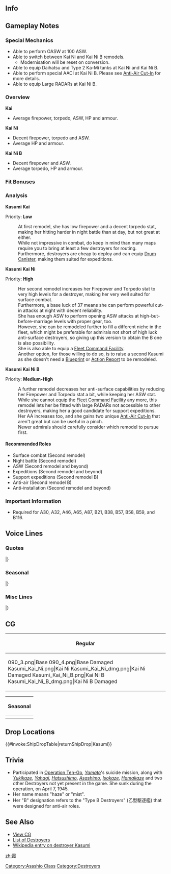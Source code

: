 ==Info==
{{KanmusuInfo|ID=090}}
{{KanmusuInfo|ID=090a}}
{{KanmusuInfo|ID=264}}
{{KanmusuInfo|ID=270}}

==Gameplay Notes==
===Special Mechanics===
* Able to perform OASW at 100 ASW.
* Able to switch between Kai Ni and Kai Ni B remodels.
** Modernisation will be reset on conversion.
* Able to equip Daihatsu and Type 2 Ka-Mi tanks at Kai Ni and Kai Ni B.
* Able to perform special AACI at Kai Ni B. Please see [[Aerial_Combat#Anti-Air_Cut-In|Anti-Air Cut-In]] for more details.
* Able to equip Large RADARs at Kai Ni B.

===Overview===
'''Kai'''
* Average firepower, torpedo, ASW, HP and armour.  

'''Kai Ni'''
* Decent firepower, torpedo and ASW.
* Average HP and armour.

'''Kai Ni B'''
* Decent firepower and ASW.
* Average torpedo, HP and armour.

===Fit Bonuses===
{{:{{BASEPAGENAME}}/Equipment Bonuses}}
{{clear}}

===Analysis===
'''Kasumi Kai'''

Priority: '''Low'''

:At first remodel, she has low firepower and a decent torpedo stat, making her hitting harder in night battle than at day, but not great at either.
:While not impressive in combat, do keep in mind than many maps require you to bring at least a few destroyers for routing.
:Furthermore, destroyers are cheap to deploy and can equip [[Drum Canister]], making them suited for expeditions.


'''Kasumi Kai Ni'''  

Priority: '''High'''
:Her second remodel increases her Firepower and Torpedo stat to very high levels for a destroyer, making her very well suited for surface combat.
:Furthermore, a base luck of 37 means she can perform powerful cut-in attacks at night with decent reliability.
:She has enough ASW to perform opening ASW attacks at high-but-before-marriage levels with proper gear, too.
:However, she can be remodeled further to fill a different niche in the fleet, which might be preferable for admirals not short of high luck anti-surface destroyers, so giving up this version to obtain the B one is also possibility.
:She is also able to equip a [[Fleet Command Facility]].
:Another option, for those willing to do so, is to raise a second Kasumi as she doesn't need a [[Blueprint]] or [[Action Report]] to be remodeled.


'''Kasumi Kai Ni B'''  

Priority: '''Medium-High'''
:A further remodel decreases her anti-surface capabilities by reducing her Firepower and Torpedo stat a bit, while keeping her ASW stat.
:While she cannot equip the [[Fleet Command Facility]] any more, this remodel lets her be fitted with large RADARs not accessible to other destroyers, making her a good candidate for support expeditions.
:Her AA increases too, and she gains two unique [[Anti-Air Cut-In]] that aren't great but can be useful in a pinch.
:Newer admirals should carefully consider which remodel to pursue first.


====Recommended Roles====
* Surface combat (Second remodel)
* Night battle (Second remodel)
* ASW (Second remodel and beyond)
* Expeditions (Second remodel and beyond)
* Support expeditions (Second remodel B)
* Anti-air (Second remodel B)
* Anti-installation (Second remodel and beyond)

===Important Information===
* Required for A30, A32, A46, A65, A87, B21, B38, B57, B58, B59, and B116.

==Voice Lines==
===Quotes===
{{ShipquoteHeader}}
{{ShipquoteKai
|scenario = Introduction
|origin = 霞よ。ガンガン行くわよ。ついてらっしゃい。
|translation = I'm Kasumi. I'll move forward with all my strength. Follow me.
|audio = Kasumi-Introduction.ogg
}}
{{ShipquoteKai
|scenario = Introduction
|kai2 = yes
|origin = 改装された朝潮型駆逐艦、霞よ！もちろん、ガンガン行くわ。ついてらっしゃいな。
|translation = I'm the remodelled Asashio-class destroyer, Kasumi! Of course, I'll still move forward with all my strength. Follow me, alright?
|audio = Kasumi_Kai_Ni_Intro.ogg
}}
{{ShipquoteKai
|scenario = Library
|origin = 歴戦の主力駆逐艦として奮戦したわ。
最後は戦艦大和と共に坊ノ岬沖海戦で米艦載機の猛攻と戦ったの。
負けないわ！
|translation = I'm a hard fighting fleet destroyer with a long service history.
At the end, I fought together with Yamato in Operation Ten-Go against the fierce attacks of US planes.<ref>[https://en.wikipedia.org/wiki/Operation_Ten-Go Operation Ten-Go] is also known as the Battle of Bou no Misaki in Japan.</ref>
I won't lose!
|audio = Kasumi-Library.ogg
}}
{{ShipquoteKai
|scenario = Secretary 1
|origin = 用があるなら目を見て言いなさいな！
|translation = If you need something, look me in the eyes and say it!
|audio = Kasumi-Secretary_2.ogg
}}
{{ShipquoteKai
|scenario = Secretary 2
|origin = だから何よ？
|translation = Like I said, what do you want?
|audio = Kasumi-Secretary_1.ogg
}}
{{ShipquoteKai
|scenario = Secretary 2 (Kai Ni B)
|kai2 = yes
|origin = 陰口とかは嫌い！前に進むだけよ。
|translation = I hate badmouthing people! I just move on.<ref>Referring to how Shiranui's captain was held fully responsible for a decision to anchor in Kiska Harbour that led to the sinking of Arare; and Kasumi and Shiranui being heavily damaged.</ref>
|audio = KasumiKai2B-Secretary 2.ogg
}}
{{ShipquoteKai
|scenario = Secretary 3
|origin = はぁ！？それで逆ギレ？だらし無いったら！
|translation = Huh!? Shouldn't I be angry at you? So undisciplined!
|audio = Kasumi-Secretary_3.ogg
}}
{{ShipquoteKai
|scenario = Secretary Idle
|kai = yes
|origin = ちょっとぉ！この大事な時に艦隊を待機させるって、どういう事なの？ねえってば！
|translation = Wait a minute! Why are you putting the fleet on standby at such an important time? I'm talking to you!
|audio = Kasumi-Idle.ogg
}}
{{ShipquoteKai
|scenario = Secretary (Married)
|origin = な、何よ！ホントは少しくらい感謝してるし、いなくなったら寂しいし･･･ち、違うぅ！
|translation = Wh-what! I actually do feel a little bit grateful and if you weren't here I'd be lonely... Th-that's wrong!
|audio = Kasumi-Wedding_Line.ogg
}}
{{ShipquoteKai
|scenario = Wedding
|origin = あらクズ司令官こんなところにいるなんて相当お暇なようね...えっ...プレゼント？私に？...えっあっ、馬鹿ぁ
|translation = You sure have a lot of free time to call me to a place like this, you garbage Commander... Eh... A present? For me? Eh, ah, idiot...
|audio = Kasumi-Wedding.ogg
}}
{{ShipquoteKai
|scenario = Player's Score
|origin = 手紙よ、何度言わせるのよ、このクズ。
|translation = It's a letter. Don't make me repeat myself, you piece of shit.
|audio = Kasumi-Looking_At_Scores.ogg
}}
{{ShipquoteKai
|scenario = Player's Score
|kai2 = yes
|origin = あ、情報を取るの？待ってなさい。今、整理してあげるから。
|translation = Ah, you want intelligence? Wait here. I'll go compile it now.
|audio = KasumiKai2-Looking_At_Scores.ogg
}}
{{ShipquoteKai
|scenario = Joining the Fleet
|origin = 霞出るわ、見てらんないったら。
|translation = I'm heading out, I can't bear to watch this anymore.
|audio = Kasumi-Joining_A_Fleet.ogg
}}
{{ShipquoteKai
|scenario = Joining the Fleet (Kai Ni B)
|kai2 = yes
|origin = 覚悟は完了してる。後は行くだけ！やるわ！
|translation = I have resolved myself. Now it's time to go! I can do this!
|audio = KasumiKai2B-Joining A Fleet.ogg
}}
{{ShipquoteKai
|scenario = Equipment 1
|origin = こんなの全然強化のうちに入んないわよ。<ref>Shared with Supply before Kai.</ref>
|translation = This isn't worth being called a reinforcement.
|audio = Kasumi-Equipment_1.ogg
}}
{{ShipquoteKai
|scenario = Equipment 2
|origin = まあ、お礼は言わないわ。
|translation = Well, I won't thank you.
|audio = Kasumi-Equipment_2.ogg
}}
{{ShipquoteKai
|scenario = Equipment 3
|origin = つまらないわ。
|translation = This is worthless.
|audio = Kasumi-Equipment_3.ogg
}}
{{ShipquoteKai
|scenario = Equipment 3
|kai2 = yes
|origin = 見てらんないったら！
|translation = I can't bear to watch!
|audio = KasumiKai2-Equipment_3.ogg
}}
{{ShipquoteKai
|scenario = Supply
|kai = yes
|origin = 何よ、補給なの！？…まあ、必要だけど。
|translation = What, a resupply!? ...Well, it is important.
|audio = KasumiKai-Supply.ogg
}}
{{ShipquoteKai
|scenario = Docking (Minor Damage)
|origin = タイミングおかしいったら！
|translation = The timing is strange!
|audio = Kasumi-Docking_Minor.ogg
}}
{{ShipquoteKai
|scenario = Docking (Major Damage)
|origin = ったく…どんな采配してんのよ…本っ当に迷惑だわ！
|translation = I swear... what kind of orders are you giving... It's really troublesome!
|audio = Kasumi-Docking_Major.ogg
}}
{{ShipquoteKai
|scenario = Construction
|origin = 新艦が完成したわ。迎えに行きなさい。
|translation = A new ship has been completed. Go meet her.
|audio = Kasumi-Construction.ogg
}}
{{ShipquoteKai
|scenario = Returning from Sortie
|origin = 作戦が終了したわ。報告を聞きなさい。
|translation = The operation is complete. Listen to the report.
|audio = Kasumi-Returning_From_Sortie.ogg
}}
{{ShipquoteKai
|scenario = Starting a Sortie
|origin = 霞の水雷戦隊が出るったら！
|translation = My torpedo squadron is setting off!
|audio = Kasumi-Starting_A_Sortie.ogg
}}
{{ShipquoteKai
|scenario = Starting a Sortie
|kai2 = yes
|origin = 第二水雷戦隊、臨時旗艦霞、抜錨よ！ついてらっしゃい！
|translation = 2nd Torpedo Squadron, temporary flagship Kasumi, setting sail! Follow me!<ref>She was the flagship of DesRon2 from 1945/01/01 to 02/23 for Operations Rei-go and Kita-go.</ref>
|audio = Kasumi_Kai_Ni_Sortie.ogg
}}
{{ShipquoteKai
|scenario = Starting a Battle
|origin = 沈みなさい！
|translation = Sink!
|audio = Kasumi-Battle_Start.ogg
}}
{{ShipquoteKai
|scenario = Attack
|origin = みじめよね！
|translation = How miserable!
|audio = Kasumi-Attack.ogg
}}
{{ShipquoteKai
|scenario = Night Battle Attack
|origin = 死ねばいいのに！
|translation = You're better off dead!
|audio = Kasumi-Night_Attack.ogg
}}
{{ShipquoteKai
|scenario = Night Battle Attack
|kai2 = yes
|origin = ぁぁもう馬鹿ばっかり！実践あるのみよ！やるわ！
|translation = Aaaah, you're all idiots! Time to put what we learned into practice! Let's do this!
|audio = Kasumi_Kai_Ni_Atk2.ogg
}}
{{ShipquoteKai
|scenario = Night Battle
|origin = あーもう、バカばっかり！
|translation = Ah jeez, you're all idiots!
|audio = Kasumi-Night_Battle.ogg
}}
{{ShipquoteKai
|scenario = MVP
|origin = 別に、嬉しくもなんともないわ。一応、貰っといてあげるけどね。
|translation = It's not like I'm happy or anything. But I'll accept it just this once.
|audio = Kasumi-MVP.ogg
}}
{{ShipquoteKai
|scenario = MVP
|kai2 = yes
|origin = 別に嬉しくもなんとも… いいえ、違う。駆逐艦乗りの意地と栄光か… いいものね。もらって置くわ。
|translation = It's not like I'm happy or any... Wait, no. Pride and glory is something good... for destroyers. I accept it.
|audio = Kasumi_Kai_Ni_MVP.ogg
}}
{{ShipquoteKai
|scenario = Minor Damage 1
|origin = きゃっ！嘘でしょ！？
|translation = Kyaaah! This can't be right!?
|audio = Kasumi-Minor_Damage_1.ogg
}}
{{ShipquoteKai
|scenario = Minor Damage 2
|origin = 被弾！？あたしが！？
|translation = I'm hit!? Me!?
|audio = Kasumi-Minor_Damage_2.ogg
}}
{{ShipquoteKai
|scenario = Minor Damage 2
|kai2 = yes
|origin = 被弾！？あたしが！？このクズが！返り討ちよ！
|translation = I'm hit!? Me!? Those pieces of shit! I'll get them for this!
|audio = Kasumi_Kai_Ni_LightDmg2.ogg
}}
{{ShipquoteKai
|scenario = Major Damage
|origin = 少しは出来る奴が居るようね…褒めてあげるわ。
|translation = There seems to be someone competent on the other side... I give you my praise.
|audio = Kasumi-Major_Damage.ogg
}}
{{ShipquoteKai
|scenario = Major Damage (Kai Ni B)
|kai2 = yes
|origin = こんなんじゃ霞は沈まないわ！冗談じゃないったら！
|translation = I won't sink from this! Not even as a joke!
|audio = KasumiKai2B-Major Damage.ogg
}}
{{ShipquoteKai
|scenario = Sunk
|origin = 私が沈むなんて……認めない……認めないんだから……
|translation = I can't believe... I'm sinking... I really can't...
|audio = Kasumi-Sunk.ogg
}}
|} <references/>

{{clear}}

===Seasonal===
{{SeasonalHeaderOld}}
{{SeasonalQuote
|scenario = [[Seasonal/Early_Autumn_2015_Seasonal_Update|Early Autumn 2015]]
|origin = 秋か……。秋が過ぎれば、冬ね。礼号作戦。私が旗艦を努めた。何故？鮮明に覚えている。何で……
|translation =	Autumn… After autumn, it’ll be winter. Operation Rei-go. I was the flagship then. Why? I remember it well. Why…<ref>[https://ja.wikipedia.org/wiki/%E7%A4%BC%E5%8F%B7%E4%BD%9C%E6%88%A6 Operation Rei-go] was the naval support for the [https://en.wikipedia.org/wiki/Battle_of_Mindoro Battle of Mindoro]</ref>
|audio = Kasumi_Early_Autumn2015.ogg
|notes =
}}
{{SeasonalQuote
|scenario = [[Seasonal/Christmas_2015|Christmas 2015]]
|origin = クリスマスぅ？何浮かれてるの、バカみたい！…えぇ？ケーキ？いらないわよ、そんな……うん。あぁ、美味しい。あぁ、えーっと…
|translation =	Christmas? What are you celebrating, that’s stupid! …Eh? Cake? I don’t want any… Yeah. Ah, it’s delicious. Ah, ummm…
|audio = Kasumi_Christmas_2015_Sec1.ogg
|notes =
}}
{{SeasonalQuote
|scenario = [[Seasonal/New_Year_2016|New Year 2016]]
|origin = はぁ、お正月を無事に迎えてられたわね。よかった！クズ司令官も…あぁ、ごめん。司令官も…今年もよろしくね！な、なによ！
|translation =	Whew, we’ve pleacefully welcomed the new year. Thank goodness! Please  treat me well this year, you piece of garbage… Ah, sorry; Commander. Wh-what!
|audio = Kasumi_New_Years_Day_2016.ogg
|notes = 
}}
{{SeasonalQuote
|scenario = [[Seasonal/Setsubun_2016|Setsubun 2016]]
|origin = だから、 豆を全力で投げるのやめなさいよ！ 鬼役の神通さんがいつまでもっ…ほら…ほらあ…っ！ わ、私知らないったらー！
|translation =	I said to stop throwing those beans so hard! Jintsu-san always being the Oni is so…. Look… Look…! I-I know nothing!
|audio = Kasumi_Setsubun_2016_Sec1.ogg
|notes = 
}}
{{SeasonalQuote
|scenario = [[Seasonal/Valentine%27s_Day_2016|Valentine’s Day 2016]]
|origin = まぁ、少し手間取ったけど、できたからあげるわ。…何って？チョコよ。そんなこともわかんないの？…は、早く受け取ってったらぁ！
|translation =	Well, it took a bit of time but since it’s done, I’ll give it to you. …What do you mean “What is it”? It’s chocolate. Can’t you see? …J-just take it!
|audio = Kasumi_Valentine_Sec1.ogg
|notes = 
}}
{{SeasonalQuote
|scenario = [[Seasonal/White_Day_2016|White Day 2016]]
|origin = えぇ！？はぁ！？…チョコのお返しっ？ったく、そんなの気にしなくていいのに…あぁ、い、要るっ！要るからっ！返しなさい、貰うからっ！
|translation =	Eh!? Huh!? …A return gift? Jeez, you didn’t have to get one. …Ah, I-I want one! I said I want one! Give it here, I accept it!
|audio = Kasumi_White_Day_2016.ogg
|notes = 
}}
{{SeasonalQuote
|scenario = [[Seasonal/Third_Anniversary|3rd Anniversary]]
|origin = だから、なんでそういう大事なことをさっきに言わないのよ？三周年なのよ？三周年！ほんっとにすごいことじゃない。早くいいなさいったら！っとに。おめでと。
|translation =	I said; why didn’t you tell me something this important first? It’s the 3rd Anniversary you know? The 3rd Anniversary! It’s something really amazing. Let me know this sooner! Seriously. Congrats.
|audio = Kasumi_3rd_Anniversary_Sec1.mp3
|notes = 
}}
{{SeasonalQuote
|scenario = [[Seasonal/Rainy_Season_2016|Rainy Season 2016]]
|origin = 梅雨か…………雨で、外も霧のようにかすんでいる…この霞があるうちは大丈夫。大丈夫だから…霰、心配しないで。
|translation =	It’s the rainy season………… It gets all misty outside when it rains… But it’ll be alright as long as I’m here. It’ll be fine so… don’t worry, Arare.
|audio = Kasumi_Rainy_Season_2016_Sec1.mp3
|notes = 
}}
{{SeasonalQuote
|scenario = [[Seasonal/Early_Summer_2016|Early Summer 2016]]
|origin = 何？清霜、水着買うの？…ふん。まぁ、いいんじゃない。着てみれば？…えぇ、私？私はいいわよ、そんなの！…えぇ？いらないってぇ！
|translation =	What? You bought a swimsuit, Kiyoshimo? …I see. Well, that’s nice. Try it on? …Eh, me? I’m fine not doing that! …Eh? I said no!
|audio = Kasumi_Early_Summer_Sec1_2016.ogg
|notes = 
}}
{{SeasonalQuote
|scenario = [[Seasonal/Saury_2016|Saury Festival 2016]]
|origin = 秋刀魚漁ですって！？行くなら行く！はっきりしなさいな！…私も行くから！探照灯も…よし。これで大丈夫ね！
|translation =	Saury fishing!? If you want to go, then go! Hurry up and decide! …I’ll come too! Searchlight… check. Now I’m set!
|audio = Kasumi_Sec1_Saury_2016.mp3
|notes = Base
}}
{{SeasonalQuote
|scenario = [[Seasonal/Saury_2016|Saury Festival 2016]]
|origin = 秋刀魚漁！？ …仕方ない、私がつきあってあげるわ。もう見てらんないったら！ …大丈夫！ 私が出るからには大漁よ！
|translation =	Saury fishing!? …It can’t be helped then, I’ll follow you. I just can’t stand watching you! …It’ll be fine! We’ll get a huge catch if I come along!
|audio = Kasumi_Kai_Ni_Sec1_Saury_2016.mp3
|notes = Kai Ni
}}
{{SeasonalQuote
|scenario = [[Seasonal/Fourth_Anniversary|4th Anniversary]]
|origin = だから、何であなたはそういう大事なことを先に言わないのよ！四周年なのよ、四周年！本当に大変なことじゃない！早く言いなさいったら！っとに……おめでとう。
|translation =	I keep telling you, why don’t you tell me these important things firs!? It’s the 4th Annversary now you know! It really isn’t that hard! Tell me these things sooner! Seriously… Congratulations.
|audio = Kasumi_4th_Anniversary_Sec1_2017.mp3
|notes = 
}}
{{SeasonalQuote
|scenario = [[Seasonal/Early_Summer_2017|Early Summer 2017]]
|origin = はぁ！？民生協力で店内放送？なんで私が？べ、別にやるわよ。貸しなさい、マイク。このは簡単なんだから！えっと…はぁ…霞よ、今…
|translation =	Huuh!? A store broadcast for the collaboration? Why me? I-I don’t mind, I’ll do it. Give me the mic. This will be easy! Umm… *deep breath*… I’m Kasumi, now…
|audio = Kasumi_Sec1_Summer_2017.mp3
|notes = 
}}
{{SeasonalQuote
|scenario = [[Seasonal/Late_Autumn_2017|Late Autumn 2017]]
|origin = 少し寒くなって来たわね。風邪とか引かないでよね！艦隊や…わたしが困るんだから。…もう、ほら！暖かくして！はい！
|translation =	It’s gotten a bit colder. You better not catch a cold! The fleet… and I will be troubled… Jeez, come on! Keep warm! Here!
|audio = Kasumi_Late_Autumn_2017_Sec1.mp3
|notes = 
}}
{{SeasonalQuote
|scenario = [[Seasonal/Fifth_Anniversary|5th Anniversary]]
|origin = だからいつもなんでそういうの大事なこと先に言わないのよ！？五周年なのよ、五周年！本当にものすごいじゃない！？早く言いなさいったら！っとに。おめでとう、よかったはね。
|translation =	How many times do I have to tell you to let me know about important things first!? It’s the 5th Anniversary you know! Isn’t it something really amazing!? Tell me this sooner! I swear. Congratulations, it’s great.
|audio = Kasumi_5th_Anniversary_Sec1.mp3
|notes = 
}}
{{SeasonalQuote
|scenario = [[Seasonal/Summer_2018|Summer 2018]]
|origin = なんなの？なんなのよ！？暑いからよ！それだけなんだから！ふん、バカじゃないの？
|translation =	What? What's your problem? It's just hot! That's all this is about! Humph, are you an idiot?
|audio = KasumiKai2_Summer_2018_Sec1.mp3
|notes = Kai Ni Secretary 1
}}
{{SeasonalQuote
|scenario = [[Seasonal/Summer_2018|Summer 2018]]
|origin = だから、なんなのよその目は！？じゃあ、着替える。もう着替えるから！
|translation =	Seriously what are you looking at!? That's it, I'm changing. I'm going to change already!
|audio = KasumiKai2_Summer_2018_Sec2.mp3
|notes = Kai Ni Secretary 2
}}
{{SeasonalQuote
|scenario = [[Seasonal/Summer_2018|Summer 2018]]
|origin = いいわよ、もう着ないから。今年だなんだから！…えぇ、そ、そんな顔しないでよ。ん、わかったわよ。まったく…
|translation =	Fine, I'm not going to change. I'm only wearing this for this year! ...Eh, d-don't make a face like that. Ngh, fine then. Goodness...
|audio = KasumiKai2_Summer_2018_Sec3.mp3
|notes = Kai Ni Secretary 3
}}
{{SeasonalQuote
|scenario = [[Seasonal/Summer_2018|Summer 2018]]
|origin = 覗くな！バカ！
|translation =	DON'T PEEK! YOU IDIOT!
|audio = KasumiKai2_Summer_2018_DockMinor.mp3
|notes = Kai Ni Docking (Minor Damage)
}}
{{SeasonalQuote
|scenario = [[Seasonal/Summer_2018|Summer 2018]]
|origin = 覗くな！バカ！…ったく、いつまで経っても…
|translation =	DON'T PEEK! YOU IDIOT! ...Really, no matter how much time passes...
|audio = KasumiKai2_Summer_2018_DockMajor.mp3
|notes == Kai Ni Docking (Major Damage)
}}
{{SeasonalQuote
|scenario = [[Seasonal/Summer_2018|Summer 2018]]
|origin = あぁ、もう、夏は本当にばかばっかり！
|translation =	Ah, jeez, summer is really full of idiots!
|audio = KasumiKai2_Summer_2018_Construction.mp3
|notes = Kai Ni Construction
}}
{{SeasonalQuote
|scenario = [[Seasonal/Summer_2018|Summer 2018]]
|origin = こんな格好動きにくいったら。
|translation =	I can move well dressed like this.
|audio = KasumiKai2_Summer_2018_Attack.mp3
|notes = Kai Ni Attack
}}
|}<references/>

{{clear}}

===Misc Lines===
{{SeasonalHeaderOld}}
{{SeasonalQuote
|scenario = [[Spring 2019 Event]]
|origin = 覚悟は完了してる。あとは…いくだけ！やるわ！
|translation =	I've steeled myself. All that's left... is to do it! Let's go!
|audio =Kasumi-FriendFleet.mp3
|notes = Friend Fleet Line
}}
{{SeasonalQuote
|scenario = [[Spring 2019 Event]]
|origin = 朝潮型駆逐艦、霞、突入する！
|translation =	Asashio-class destroyer, Kasumi, charging in!
|audio = KasumiKai2-Friend_Fleet_2.mp3
|notes = Friend Fleet Line
}}
|}<references/>

{{clear}}

==CG==
{| class="mw-collapsible mw-collapsed wikitable" style="width: 100%;"
!Regular
|-
|<gallery>
090_3.png|Base
090_4.png|Base Damaged
Kasumi_Kai_Ni.png|Kai Ni
Kasumi_Kai_Ni_dmg.png|Kai Ni Damaged
Kasumi_Kai_Ni_B.png|Kai Ni B
Kasumi_Kai_Ni_B_dmg.png|Kai Ni B Damaged
</gallery>
|}

{| class="mw-collapsible mw-collapsed wikitable" style="width: 100%;"
!Seasonal
|-
|<gallery>
KanMusu270Summer.png|[[Seasonal/Summer_2018|Summer 2018]]
KanMusu270SummerDmg.png||[[Seasonal/Summer_2018|Summer 2018 Damaged]]
</gallery>
|}

==Drop Locations==
{{#invoke:ShipDropTable|returnShipDrop|Kasumi}}

==Trivia==
*Participated in [http://en.wikipedia.org/wiki/Operation_Ten-Go Operation Ten-Go], ''[[Yamato]]'''s suicide mission, along with ''[[Yukikaze]]'', ''[[Yahagi]]'', ''[[Hatsushimo]]'', ''[[Asashimo]]'', ''[[Isokaze]]'', ''[[Hamakaze]]'' and two other Destroyers not yet present in the game. She sunk during the operation, on April 7, 1945.
*Her name means "haze" or "mist".
* Her "B" designation refers to the "Type B Destroyers" (乙型駆逐艦) that were designed for anti-air roles.

==See Also==
*[[{{PAGENAMEE}}/Gallery|View {{PAGENAME}} CG]]
*[[EliteDD|List of Destroyers]]
*[[wikipedia:Japanese_destroyer_Kasumi_(1937)|Wikipedia entry on destroyer Kasumi]]
 {{shiplist}}
[[Category:Asashio Class]]
[[Category:Destroyers]]
[[zh:霞]]